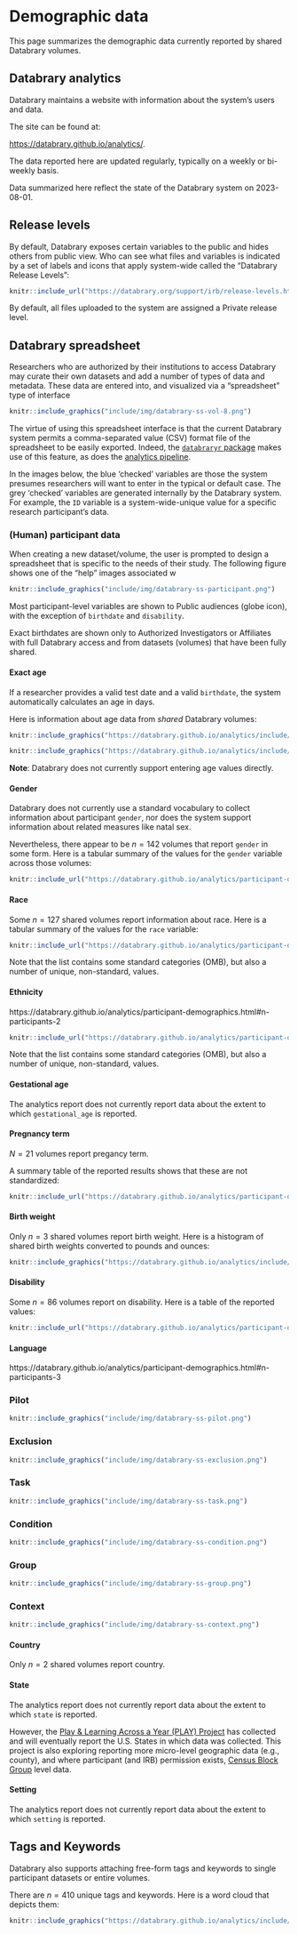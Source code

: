 # Demographic data

This page summarizes the demographic data currently reported by shared Databrary volumes.

## Databrary analytics {-}

Databrary maintains a website with information about the system's users and data.

The site can be found at:

<https://databrary.github.io/analytics/>.

The data reported here are updated regularly, typically on a weekly or bi-weekly basis.

Data summarized here reflect the state of the Databrary system on 2023-08-01.

## Release levels {-}

By default, Databrary exposes certain variables to the public and hides others from public view.
Who can see what files and variables is indicated by a set of labels and icons that apply system-wide called the "Databrary Release Levels":

```r
knitr::include_url("https://databrary.org/support/irb/release-levels.html")
```

By default, all files uploaded to the system are assigned a Private release level.

## Databrary spreadsheet {-}

Researchers who are authorized by their institutions to access Databrary may curate their own datasets and add a number of types of data and metadata.
These data are entered into, and visualized via a "spreadsheet" type of interface

```r
knitr::include_graphics("include/img/databrary-ss-vol-8.png")
```

The virtue of using this spreadsheet interface is that the current Databrary system permits a comma-separated value (CSV) format file of the spreadsheet to be easily exported.
Indeed, the [`databraryr` package](databraryr-r-package.html) makes use of this feature, as does the [analytics pipeline](https://databrary.github.io/analytics/).

In the images below, the blue 'checked' variables are those the system presumes researchers will want to enter in the typical or default case.
The grey 'checked' variables are generated internally by the Databrary system.
For example, the `ID` variable is a system-wide-unique value for a specific research participant's data.

### (Human) participant data {-}

When creating a new dataset/volume, the user is prompted to design a spreadsheet that is specific to the needs of their study.
The following figure shows one of the "help" images associated w

```r
knitr::include_graphics("include/img/databrary-ss-participant.png")
```

Most participant-level variables are shown to Public audiences (globe icon), with the exception of `birthdate` and `disability`.

Exact birthdates are shown only to Authorized Investigators or Affiliates with full Databrary access and from datasets (volumes) that have been fully shared.

#### Exact age {-}

If a researcher provides a valid test date and a valid `birthdate`, the system automatically calculates an age in days.

Here is information about age data from *shared* Databrary volumes:

```r
knitr::include_graphics("https://databrary.github.io/analytics/include/img/under-5y-hist-1.png")
```

```r
knitr::include_graphics("https://databrary.github.io/analytics/include/img/5y-15y-hist-1.png")
```

**Note**: Databrary does not currently support entering age values directly.

#### Gender {-}

Databrary does not currently use a standard vocabulary to collect information about participant `gender`, nor does the system support information about related measures like natal sex.

Nevertheless, there appear to be $n=142$ volumes that report `gender` in some form.
Here is a tabular summary of the values for the `gender` variable across those volumes:

```r
knitr::include_url("https://databrary.github.io/analytics/participant-demographics.html#n-participants")
```

#### Race {-}

Some $n=127$ shared volumes report information about race.
Here is a tabular summary of the values for the `race` variable:

```r
knitr::include_url("https://databrary.github.io/analytics/participant-demographics.html#n-participants-1")
```

Note that the list contains some standard categories (OMB), but also a number of unique, non-standard, values.

#### Ethnicity {-}

https://databrary.github.io/analytics/participant-demographics.html#n-participants-2

```r
knitr::include_url("https://databrary.github.io/analytics/participant-demographics.html#n-participants-2")
```

Note that the list contains some standard categories (OMB), but also a number of unique, non-standard, values.

#### Gestational age {-}

The analytics report does not currently report data about the extent to which `gestational_age` is reported.

#### Pregnancy term {-}

$N=21$ volumes report pregancy term.

A summary table of the reported results shows that these are not standardized:

```r
knitr::include_url("https://databrary.github.io/analytics/participant-demographics.html#n-participants-4")
```

#### Birth weight {-}

Only $n=3$ shared volumes report birth weight.
Here is a histogram of shared birth weights converted to pounds and ounces:

```r
knitr::include_graphics("https://databrary.github.io/analytics/include/img/birthweight-hist-1.png")
```

#### Disability {-}

Some $n=86$ volumes report on disability.
Here is a table of the reported values:

```r
knitr::include_url("https://databrary.github.io/analytics/participant-demographics.html#n-participants-6")
```

#### Language {-}

https://databrary.github.io/analytics/participant-demographics.html#n-participants-3

### Pilot {-}

```r
knitr::include_graphics("include/img/databrary-ss-pilot.png")
```

### Exclusion {-}

```r
knitr::include_graphics("include/img/databrary-ss-exclusion.png")
```

### Task {-}

```r
knitr::include_graphics("include/img/databrary-ss-task.png")
```

### Condition {-}

```r
knitr::include_graphics("include/img/databrary-ss-condition.png")
```

### Group {-}

```r
knitr::include_graphics("include/img/databrary-ss-group.png")
```

### Context {-}

```r
knitr::include_graphics("include/img/databrary-ss-context.png")
```

#### Country {-}

Only $n=2$ shared volumes report country.

#### State {-}

The analytics report does not currently report data about the extent to which `state` is reported.

However, the [Play & Learning Across a Year (PLAY) Project](https://play-project.org) has collected and will eventually report the U.S. States in which data was collected.
This project is also exploring reporting more micro-level geographic data (e.g., county), and where participant (and IRB) permission exists, [Census Block Group](https://en.wikipedia.org/wiki/Census_block_group) level data.

#### Setting {-}

The analytics report does not currently report data about the extent to which `setting` is reported.

## Tags and Keywords {-}

Databrary also supports attaching free-form tags and keywords to single participant datasets or entire volumes.

There are $n=410$ unique tags and keywords.
Here is a word cloud that depicts them:

```r
knitr::include_graphics("https://databrary.github.io/analytics/include/img/unnamed-chunk-26-1.png")
```

